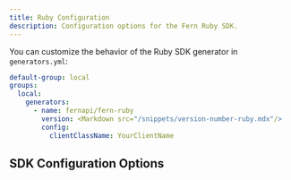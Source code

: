 ```yaml
---
title: Ruby Configuration
description: Configuration options for the Fern Ruby SDK.
---
```


You can customize the behavior of the Ruby SDK generator in `generators.yml`:

```yaml {7-8}
default-group: local
groups:
  local:
    generators:
      - name: fernapi/fern-ruby
        version: <Markdown src="/snippets/version-number-ruby.mdx"/>
        config:
          clientClassName: YourClientName
```

## SDK Configuration Options

<ParamField path="clientClassName" type="string" required={false} toc={true}>
</ParamField>

<ParamField path="defaultTimeoutInSeconds" type="number | 'infinity'" required={false} toc={true}>
</ParamField>

<ParamField path="extraDependencies" type="ExtraDependenciesSchema" required={false} toc={true}>
</ParamField>

<ParamField path="extraDevDependencies" type="ExtraDependenciesSchema" required={false} toc={true}>
</ParamField>

<ParamField path="flattenModuleStructure" type="boolean" default="false" required={false} toc={true}>
</ParamField>

<ParamField path="useProvidedDefaults" type="boolean" required={false} toc={true}>
</ParamField>